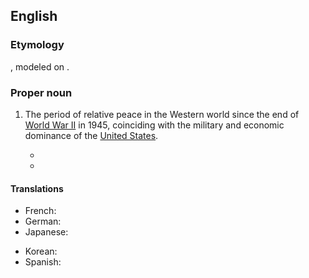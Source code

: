 ==English==
{{wikipedia}}

===Etymology===
{{lbor|en|la|[[pax]] + [[americānus|americāna]]|lit=American peace}}, modeled on {{m|en|Pax Romana}}.

===Proper noun===
{{en-proper noun|head=Pax Americana}}

# The period of relative peace in the Western world since the end of [[World War II]] in 1945, coinciding with the military and economic dominance of the [[United States]].
#: {{syn|en|long peace}}
#* {{quote-web|en|url=http://www.theguardian.com/world/2002/sep/18/usa.comment|author=Jonathan Freedland|title=Rome, AD… Rome, DC?|date=2002-09-18|work=The Guardian|passage=Earlier this month Boston's WBUR radio station titled a special on US imperial power with the Latin tag '''Pax Americana'''. Tom Wolfe has written that the America of today is “now the mightiest power on earth, as omnipotent as… Rome under Julius Caesar”.}}
#* {{quote-journal|en|author=David Leonhardt|title=Why Ukraine Is Different|work=The New York Times|date=2022-02-21|url=https://www.nytimes.com/2022/02/21/briefing/ukraine-russia-war-pax-americana.html|issn=0362-4331|passage=A war like this — a voluntary war of aggression — would be a sign that Putin believed that '''Pax Americana''' was over and that the U.S., the European Union and their allies had become too weak to exact painful consequences.}}

====Translations====
{{trans-top|period of relative peace in the Western world}}
* French: {{t+|fr|pax americana}}
* German: {{t|de|Pax Americana}}
* Japanese: {{t|ja|パクス・アメリカーナ|tr=pakusu amerikāna}}
{{trans-mid}}
* Korean: {{t|ko|팍스 아메리카나}}
* Spanish: {{t|es|Pax Americana}}
{{trans-bottom}}